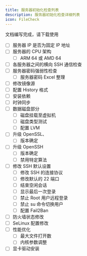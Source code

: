 ```yaml
---
title: 服务器初始化检查列表
description: 服务器初始化检查详细列表
icon: FileCheck
---
```



<Banner variant="rainbow" changeLayout={false}>
文档编写完成，请下载使用
</Banner>

- [ ] 服务器 IP 是否为固定 IP 地址
- [ ] 服务器的 CPU 架构
    - [ ] ARM 64 或 AMD 64
- [ ] 各服务器之间的横向 SSH 通信检查
- [ ] 服务器密码强弱性检查
    - [ ] 服务器密码 Excel 整理
- [ ] 修改镜像源
- [ ] 配置 History 格式
- [ ] 安装依赖
- [ ] 时钟同步
- [ ] 数据磁盘部分
    - [ ] 磁盘挂载至虚拟机
    - [ ] 磁盘类型测试
    - [ ] 配置 LVM
- [ ] 升级 OpenSSL、
    - [ ] 版本确定
- [ ] 升级 OpenSSH
    - [ ] 版本确定
    - [ ] 禁用特定算法
- [ ] 修改 SSH 默认设置
    - [ ] 修改 SSH 的连接协议
    - [ ] 修改默认的 22 端口
    - [ ] 结束空闲会话
    - [ ] 显示最后一次登录
    - [ ] 禁止 Root 用户远程登录
    - [ ] 禁止 su 命令切换用户
    - [ ] 配置 Fail2Ban
- [ ] 防火墙状态修改
- [ ] SeLinux 配置修改
- [ ] 性能优化
    - [ ] 最大文件打开数
    - [ ] 内核参数调整
- [ ] 显卡驱动安装